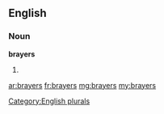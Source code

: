 ==English==

===Noun===
'''brayers'''

# {{plural of|brayer}}

[[Category:English plurals]]

[[ar:brayers]]
[[fr:brayers]]
[[mg:brayers]]
[[my:brayers]]